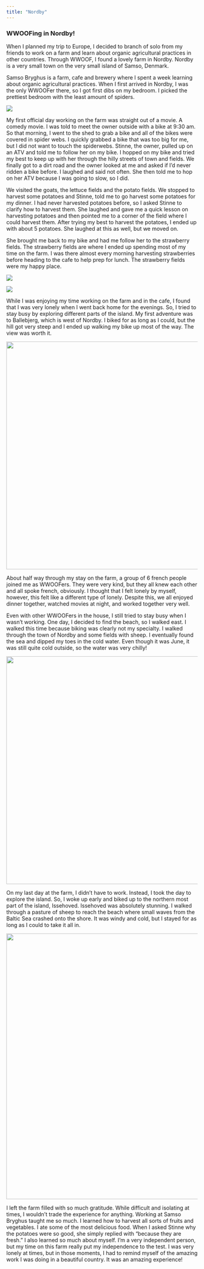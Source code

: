 ```yaml
---
title: "Nordby"
---
```


### WWOOFing in Nordby!

When I planned my trip to Europe, I decided to branch of solo from my friends to work on a farm and learn about organic agricultural practices in other countries. Through WWOOF, I found a lovely farm in Nordby. Nordby is a very small town on the very small island of Samso, Denmark.

Samso Bryghus is a farm, cafe and brewery where I spent a week learning about organic agricultural practices. When I first arrived in Nordby, I was the only WWOOFer there, so I got first dibs on my bedroom. I picked the prettiest bedroom with the least amount of spiders.

![](images/Nordby1.png){fig-align="center"}

My first official day working on the farm was straight out of a movie. A comedy movie. I was told to meet the owner outside with a bike at 9:30 am. So that morning, I went to the shed to grab a bike and all of the bikes were covered in spider webs. I quickly grabbed a bike that was too big for me, but I did not want to touch the spiderwebs. Stinne, the owner, pulled up on an ATV and told me to follow her on my bike. I hopped on my bike and tried my best to keep up with her through the hilly streets of town and fields. We finally got to a dirt road and the owner looked at me and asked if I'd never ridden a bike before. I laughed and said not often. She then told me to hop on her ATV because I was going to slow, so I did.

We visited the goats, the lettuce fields and the potato fields. We stopped to harvest some potatoes and Stinne, told me to go harvest some potatoes for my dinner. I had never harvested potatoes before, so I asked Stinne to clarify how to harvest them. She laughed and gave me a quick lesson on harvesting potatoes and then pointed me to a corner of the field where I could harvest them. After trying my best to harvest the potatoes, I ended up with about 5 potatoes. She laughed at this as well, but we moved on.

She brought me back to my bike and had me follow her to the strawberry fields. The strawberry fields are where I ended up spending most of my time on the farm. I was there almost every morning harvesting strawberries before heading to the cafe to help prep for lunch. The strawberry fields were my happy place.

![](images/Nordby2.png){fig-align="center"}

![](images/Nordby3.png){fig-align="center"}

While I was enjoying my time working on the farm and in the cafe, I found that I was very lonely when I went back home for the evenings. So, I tried to stay busy by exploring different parts of the island. My first adventure was to Ballebjerg, which is west of Nordby. I biked for as long as I could, but the hill got very steep and I ended up walking my bike up most of the way. The view was worth it.

![](images/NordbyCollage1.png){fig-align="center" width="600"}

About half way through my stay on the farm, a group of 6 french people joined me as WWOOFers. They were very kind, but they all knew each other and all spoke french, obviously. I thought that I felt lonely by myself, however, this felt like a different type of lonely. Despite this, we all enjoyed dinner together, watched movies at night, and worked together very well.

Even with other WWOOFers in the house, I still tried to stay busy when I wasn't working. One day, I decided to find the beach, so I walked east. I walked this time because biking was clearly not my specialty. I walked through the town of Nordby and some fields with sheep. I eventually found the sea and dipped my toes in the cold water. Even though it was June, it was still quite cold outside, so the water was very chilly!

![](images/NordbyCollage3.png){fig-align="center" width="600"}

On my last day at the farm, I didn't have to work. Instead, I took the day to explore the island. So, I woke up early and biked up to the northern most part of the island, Issehoved. Issehoved was absolutely stunning. I walked through a pasture of sheep to reach the beach where small waves from the Baltic Sea crashed onto the shore. It was windy and cold, but I stayed for as long as I could to take it all in.

![](images/NordbyCollage4.png){fig-align="center" width="700"}

I left the farm filled with so much gratitude. While difficult and isolating at times, I wouldn't trade the experience for anything. Working at Samso Bryghus taught me so much. I learned how to harvest all sorts of fruits and vegetables. I ate some of the most delicious food. When I asked Stinne why the potatoes were so good, she simply replied with "because they are fresh." I also learned so much about myself. I'm a very independent person, but my time on this farm really put my independence to the test. I was very lonely at times, but in those moments, I had to remind myself of the amazing work I was doing in a beautiful country. It was an amazing experience!
